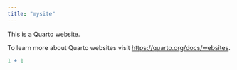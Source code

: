 ```yaml
---
title: "mysite"
---
```


This is a Quarto website.

To learn more about Quarto websites visit <https://quarto.org/docs/websites>.

```r
1 + 1
```
